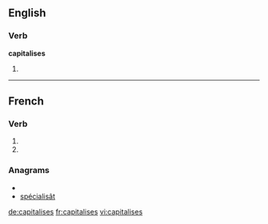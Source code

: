 {{also|capitalisés}}
==English==

===Verb===
'''capitalises'''

# {{third-person singular of|[[capitalise]]}}

----

==French==

===Verb===
{{fr-verb-form}}

# {{conjugation of|capitaliser||2|s|pres|ind|lang=fr}}
# {{conjugation of|capitaliser||2|s|pres|sub|lang=fr}}

===Anagrams===
* {{alphagram|aaceiilpsst}}
* [[spécialisât#French|spécialisât]]


[[de:capitalises]]
[[fr:capitalises]]
[[vi:capitalises]]